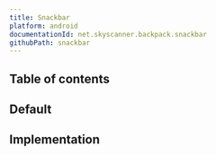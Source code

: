 ```yaml
---
title: Snackbar
platform: android
documentationId: net.skyscanner.backpack.snackbar
githubPath: snackbar
---
```




## Table of contents

## Default

<AndroidComponentScreenshots
  lightMode={screenshotDefault}
  darkMode={screenshotDefaultDm}
  altText="Android snackbar component" />

## Implementation

<Readme file={readme} />
